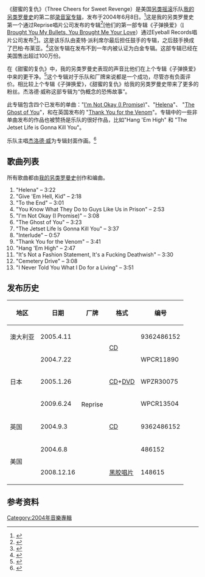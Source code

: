 {{Infobox album  <!-- See Wikipedia:WikiProject_Albums -->
| Name        = Three Cheers for Sweet Revenge
| Type        = Studio
| Artist      = [[我的另类罗曼史|我的另类罗曼史]]
| Cover       =
| Released    = {{Start date|2004|6|8}}
| Genre       = {{flatlist|
*[[流行朋克|流行朋克]]
*[[emo|emo]]
*[[后硬核|后硬核]]
*[[另类摇滚|另类摇滚]]
*[[朋克摇滚|朋克摇滚]]
}}
| Length      = 39:36
| Label       = [[Reprise_Records|Reprise]]
| Producer    = [[Howard_Benson|Howard Benson]]
| Last album  = ''[[Like_Phantoms,_Forever|Like Phantoms, Forever]]''<br />(2002)
| This album  = '''''Three Cheers for Sweet Revenge'''''<br />(2004)
| Next album  = ''[[Warped_Tour_Bootleg_Series|Warped Tour Bootleg Series]]''<br />(2005)
| Misc  = {{Singles
  | Name           = Three Cheers for Sweet Revenge
  | Type           = studio
  | single 1       = [[I'm_Not_Okay_(I_Promise)|I'm Not Okay (I Promise)]]  
  | single 1 date  =2004年9月13日
  | single 2       = [[Thank_You_for_the_Venom|Thank You for the Venom]]
  | single 2 date  = 2004年12月13日 <small> (英国) </small>
  | single 3       = [[Helena_(song)|Helena]]
  | single 3 date  =2005年5月23日
  | single 4       = [[The_Ghost_of_You|The Ghost of You]]
  | single 4 date  = 2005年8月29日
  }}
|}}
《甜蜜的复仇》（Three Cheers for Sweet Revenge）是美国[[另类摇滚|另类摇滚]]乐队[[我的另类罗曼史|我的另类罗曼史]]的第二部[[录音室专辑|录音室专辑]]，发布于2004年6月8日。<ref>{{Cite web|url=http://www.rollingstone.com/music/albumreviews/three-cheers-for-sweet-revenge-20040708|title=Three Cheers for Sweet Revenge|accessdate=7 April 2015|publisher=Rolling Stone|last1=Miller|first1=Kirk|website=[[Rolling_Stone|Rolling Stone]]}}</ref>这是我的另类罗曼史第一个通过Reprise唱片公司发布的专辑<ref name="Contactmusic">{{Cite web|url=http://www.contactmusic.com/my-chemical-romance|title=My Chemical Romance|accessdate=7 April 2015|publisher=Contactmusic.com|quote=My Chemical Romance signed with Reprise in 2003. After a major tour with Avenged Sevenfold, the band started to work on their second album. The album went platinum in less than a year.|website=[[Contactmusic.com|Contactmusic.com]]}}</ref>[他们的第一部专辑《子弹换爱》（[[I_Brought_You_My_Bullets,_You_Brought_Me_Your_Love|I Brought You My Bullets, You Brought Me Your Love]]）通过Eyeball Records唱片公司发布<ref>{{Cite web|url=http://drinkingsouls.com/music/i-brought-you-my-bullets-you-brought-me-your-love/|title=I Brought You My Bullets, You Brought Me Your Love|accessdate=7 April 2015|publisher=Drinkingsouls.com|website=Drinking Souls}}</ref>]。这是该乐队由麦特·派利席尔最后担任鼓手的专辑，之后鼓手换成了巴柏·布莱亚。<ref name="RollingStoneBiographyMCR">{{Cite web|url=http://www.rollingstone.com/music/artists/my-chemical-romance/biography|title=My Chemical Romance Biography|accessdate=12 April 2015|quote=On the strength of tracks like the pummeling 9-11 lament "Skylines and Turnstiles," the band quickly signed with Reprise Records. 2004's Three Cheers for Sweet Revenge (Number 28) went platinum and featured singles "I'm Not Okay (I Promise)" (Number 86, 2004) and "Helena" (Number 33, 2005). Pelissier left the band shortly after the release of Three Cheers and was replaced by Bob Bryar, a sound tech for the Used.|author1=Joel Hoard|website=[[Rolling_Stone|Rolling Stone]]}}</ref>这张专辑在发布不到一年内被认证为白金专辑。这部专辑已经在美国售出超过100万份。

在《甜蜜的复仇》中，我的另类罗曼史表现的声音比他们在上个专辑《子弹换爱》中来的更干净。<ref name="Zemler">{{Cite web|url=http://www.altpress.com/reviews/entry/threecheersforsweetrevenge|title=Three Cheers for Sweet Revenge|accessdate=7 April 2015|date=22 June 2010|last1=Zemler|first1=Emily|website=[[Alternative_Press|Alternative Press]]}}</ref>这个专辑对于乐队和厂牌来说都是一个成功，尽管亦有负面评价。相比较上个专辑《子弹换爱》，《甜蜜的复仇》给我的另类罗曼史带来了更多的粉丝。杰洛德·威称这部专辑为“伪概念的恐怖故事”。

此专辑包含四个已发布的单曲："[[I'm_Not_Okay_(I_Promise)|I'm Not Okay (I Promise)]]"、"[[Helena|Helena]]"、 "[[The_Ghost_of_You|The Ghost of You]]"，和在英国发布的 "[[Thank_You_for_the_Venom|Thank You for the Venom]]"。专辑中的一些非单曲发布的作品也被赞扬是乐队的很好作品，比如"Hang 'Em High" 和 "The Jetset Life is Gonna Kill You"。

乐队主唱[[杰洛德·威|杰洛德·威]]为专辑封面作画。<ref>{{Cite web|url=http://www.mtv.com/artists/my-chemical-romance/biography/|title=About My Chemical Romance|accessdate=12 April 2015|publisher=[[Viacom|Viacom]]|quote=The following year, they released Three Cheers for Sweet Revenge, a platinum-selling album that featured cover art by Way himself.|author1=Andrew Leahey|author2=Alex Henderson|website=[[MTV.com|MTV.com]]}}</ref>

== 歌曲列表 ==
所有歌曲都由[[我的另类罗曼史|我的另类罗曼史]]创作和编曲。
# "Helena" – 3:22
# "Give 'Em Hell, Kid" – 2:18
# "To the End" – 3:01
# "You Know What They Do to Guys Like Us in Prison" – 2:53
# "I'm Not Okay (I Promise)" – 3:08
# "The Ghost of You" – 3:23
# "The Jetset Life Is Gonna Kill You" – 3:37
# "Interlude" – 0:57
# "Thank You for the Venom" – 3:41
# "Hang 'Em High" – 2:47
# "It's Not a Fashion Statement, It's a Fucking Deathwish" – 3:30
# "Cemetery Drive" – 3:08
# "I Never Told You What I Do for a Living" – 3:51

== 发布历史 ==
{| class="wikitable" style="margin-bottom: 10px;"
! 地区
! 日期
! 厂牌
! 格式
! 编号
|-
| 澳大利亚
| 2005.4.11
| rowspan="7" |Reprise
| rowspan="2" |[[CD|CD]]
| 9362486152
|-
| rowspan="3" |日本
| 2004.7.22
| WPCR11890
|-
| 2005.1.26
| [[CD|CD]]+[[數碼多功能影音光碟|DVD]]
| WPZR30075
|-
| 2009.6.24
| rowspan="3" |[[CD|CD]]
| WPCR13504
|-
| 英国
| 2004.9.3
| 9362486152
|-
| rowspan="2" |美国
| 2004.6.8
| 486152
|-
| 2008.12.16
| [[黑膠唱片|黑胶唱片]]
| 148615
|}

== 参考资料 ==
{{Reflist|2}}
[[Category:2004年音樂專輯|Category:2004年音樂專輯]]